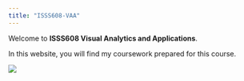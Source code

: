 ```yaml
---
title: "ISSS608-VAA"
---
```


Welcome to **ISSS608 Visual Analytics and Applications**.

In this website, you will find my coursework prepared for this course.

![](images/ChatGPTImage-01.png){fig-align="center"}
